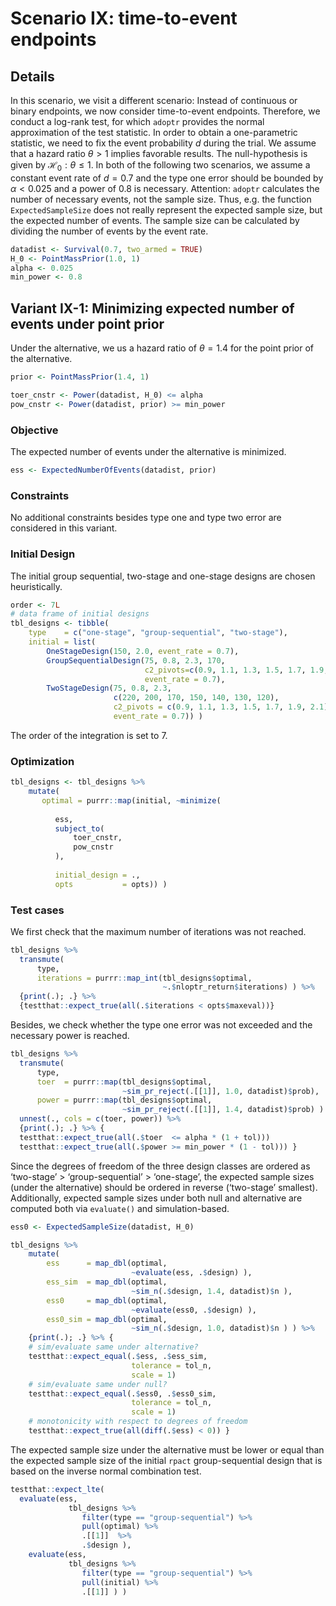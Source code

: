 # Scenario IX: time-to-event endpoints

## Details
In this scenario, we visit a different scenario: Instead of continuous or binary endpoints, we now consider time-to-event endpoints. Therefore, we conduct a log-rank test, for which `adoptr` provides the normal approximation of the test statistic. In order to obtain a one-parametric statistic, we need to fix the event probability $d$ during the trial. We assume that a hazard ratio $\theta>1$ implies favorable results. The null-hypothesis is given by $\mathcal{H}_0:\theta\leq 1$. In both of the following two scenarios, we assume a constant event rate of $d=0.7$ and the type one error should be bounded by $\alpha<0.025$ and a power of $0.8$ is necessary. 
Attention: `adoptr` calculates the number of necessary events, not the sample size. Thus, e.g. the function `ExpectedSampleSize` does not really represent the expected sample size, but the expected number of events. 
The sample size can be calculated by dividing the number of events by the event rate. 

```r
datadist <- Survival(0.7, two_armed = TRUE)
H_0 <- PointMassPrior(1.0, 1)
alpha <- 0.025
min_power <- 0.8
```

## Variant IX-1: Minimizing expected number of events under point prior

Under the alternative, we us a hazard ratio of $\theta=1.4$ for the point prior of the alternative. 

```r
prior <- PointMassPrior(1.4, 1)

toer_cnstr <- Power(datadist, H_0) <= alpha
pow_cnstr <- Power(datadist, prior) >= min_power
```

### Objective
The expected number of events under the alternative is minimized.
```r
ess <- ExpectedNumberOfEvents(datadist, prior)
```

### Constraints
No additional constraints besides type one and type two error are considered in this variant. 

### Initial Design

The initial group sequential, two-stage and one-stage designs are chosen heuristically. 

```r
order <- 7L
# data frame of initial designs 
tbl_designs <- tibble(
    type    = c("one-stage", "group-sequential", "two-stage"),
    initial = list(
        OneStageDesign(150, 2.0, event_rate = 0.7),
        GroupSequentialDesign(75, 0.8, 2.3, 170, 
                              c2_pivots=c(0.9, 1.1, 1.3, 1.5, 1.7, 1.9, 2.1), 
                              event_rate = 0.7),
        TwoStageDesign(75, 0.8, 2.3, 
                       c(220, 200, 170, 150, 140, 130, 120), 
                       c2_pivots = c(0.9, 1.1, 1.3, 1.5, 1.7, 1.9, 2.1), 
                       event_rate = 0.7)) )
```

The order of the integration is set to 7.

### Optimization

```r
tbl_designs <- tbl_designs %>% 
    mutate(
       optimal = purrr::map(initial, ~minimize(
         
          ess,
          subject_to(
              toer_cnstr,
              pow_cnstr
          ),
          
          initial_design = ., 
          opts           = opts)) )
```

### Test cases

We first check that the maximum number of iterations was not reached.

```r
tbl_designs %>% 
  transmute(
      type, 
      iterations = purrr::map_int(tbl_designs$optimal, 
                                  ~.$nloptr_return$iterations) ) %>%
  {print(.); .} %>% 
  {testthat::expect_true(all(.$iterations < opts$maxeval))}
```

Besides, we check whether the type one error was not exceeded and the necessary power is reached.

```r
tbl_designs %>% 
  transmute(
      type, 
      toer  = purrr::map(tbl_designs$optimal, 
                         ~sim_pr_reject(.[[1]], 1.0, datadist)$prob), 
      power = purrr::map(tbl_designs$optimal, 
                         ~sim_pr_reject(.[[1]], 1.4, datadist)$prob) ) %>% 
  unnest(., cols = c(toer, power)) %>% 
  {print(.); .} %>% {
  testthat::expect_true(all(.$toer  <= alpha * (1 + tol)))
  testthat::expect_true(all(.$power >= min_power * (1 - tol))) }
```

Since the degrees of freedom of the three design classes are ordered as
'two-stage' > 'group-sequential' > 'one-stage',
the expected sample sizes (under the alternative) should be ordered 
in reverse ('two-stage' smallest).
Additionally, expected sample sizes under both null and alternative
are computed both via `evaluate()` and simulation-based.

```r
ess0 <- ExpectedSampleSize(datadist, H_0)

tbl_designs %>% 
    mutate(
        ess      = map_dbl(optimal,
                           ~evaluate(ess, .$design) ),
        ess_sim  = map_dbl(optimal,
                           ~sim_n(.$design, 1.4, datadist)$n ),
        ess0     = map_dbl(optimal,
                           ~evaluate(ess0, .$design) ),
        ess0_sim = map_dbl(optimal,
                           ~sim_n(.$design, 1.0, datadist)$n ) ) %>% 
    {print(.); .} %>% {
    # sim/evaluate same under alternative?
    testthat::expect_equal(.$ess, .$ess_sim, 
                           tolerance = tol_n,
                           scale = 1)
    # sim/evaluate same under null?
    testthat::expect_equal(.$ess0, .$ess0_sim, 
                           tolerance = tol_n,
                           scale = 1)
    # monotonicity with respect to degrees of freedom
    testthat::expect_true(all(diff(.$ess) < 0)) }
```

The expected sample size under the alternative must be lower or equal than
the expected sample size of the initial `rpact` group-sequential design that
is based on the inverse normal combination test.

```r
testthat::expect_lte(
  evaluate(ess, 
             tbl_designs %>% 
                filter(type == "group-sequential") %>% 
                pull(optimal) %>% 
                .[[1]]  %>%
                .$design ),
    evaluate(ess, 
             tbl_designs %>% 
                filter(type == "group-sequential") %>% 
                pull(initial) %>% 
                .[[1]] ) )
```


